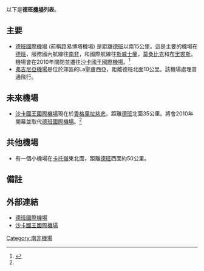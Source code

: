 以下是'''德班[[機場|機場]]列表'''。

==主要==

* [[德班國際機場|德班國際機場]] (前稱路易博塔機場) 是距離[[德班|德班]]以南15公里。這是主要的機場在[[德班|德班]]，服務國內航線往[[南非|南非]]，和國際航線往[[斯威士蘭|斯威士蘭]]，[[莫桑比克|莫桑比克]]和[[布里裘斯|布里裘斯]]。機場會在2010年關閉並遷往[[沙卡國王國際機場|沙卡國王國際機場]]。<ref name=witness-ontrack>{{cite news|title=德班新機場正在上軌道|url=http://www.witness.co.za/index.php?showcontent&global%5b_id%5d=15266|publisher=The Witness|first=Kavith|last=Harrilall|date=2008-10-24|accessdate=2008-10-28|archive-date=2008-10-29|archive-url=https://web.archive.org/web/20081029041138/http://www.witness.co.za/index.php?showcontent&global[_id]=15266|dead-url=no}}</ref>
* [[弗吉尼亞機場|弗吉尼亞機場]]是位於郊區的La聖盧西亞，距離德班北面10公里。該機場處理普通飛行。
==未來機場==

*[[沙卡國王國際機場|沙卡國王國際機場]]現在於[[香格里拉慈悲|香格里拉慈悲]]，距離[[德班|德班]]北面35公里。將會2010年開幕並取代[[德班國際機場|德班國際機場]]。<ref name=witness-ontrack />

==共他機場==

* 有一個小機場在[[卡托嶺|卡托嶺]]東北面，距離[[德班|德班]]西面約50公里。

==備註==

{{reflist}}

==外部連結==

* [https://web.archive.org/web/20080429032726/http://www.airports.co.za/home.asp?pid=1162 德班國際機場]
* [http://www.dubetradeport.co.za 沙卡國王國際機場] {{Wayback|url=http://www.dubetradeport.co.za/ |date=20070929005325 }}

[[Category:南非機場|Category:南非機場]]